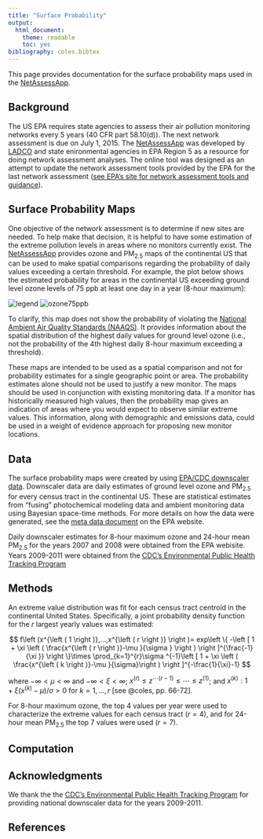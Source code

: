 ```yaml
---
title: "Surface Probability"
output:
  html_document:
    theme: readable
    toc: yes
bibliography: coles.bibtex
---
```


This page provides documentation for the surface probability maps used in the [NetAssessApp](https://github.com/LADCO/NetAssessApp).

## Background
The US EPA requires state agencies to assess their air pollution monitoring networks every 5 years (40 CFR part 58.10(d)). The next network assessment is due on July 1, 2015. The [NetAssessApp](https://github.com/LADCO/NetAssessApp) was developed by [LADCO](http://www.ladco.org/) and state enironmental agencies in EPA Region 5 as a resource for doing network assessment analyses. The online tool was designed as an attempt to update the network assessment tools provided by the EPA for the last network assessment ([see EPA's site for network assessment tools and guidance](http://www.epa.gov/ttnamti1/network-assessment.html)).

## Surface Probability Maps
One objective of the network assessment is to determine if new sites are needed. To help make that decision, it is helpful to have some estimation of the extreme pollution levels in areas where no monitors currently exist. The [NetAssessApp](https://github.com/LADCO/NetAssessApp) provides ozone and PM<sub>2.5</sub> maps of the continental US that can be used to make spatial comparisons regarding the probability of daily values exceeding a certain threshold. For example, the plot below shows the estimated probability for areas in the continental US exceeding ground level ozone levels of 75 ppb at least one day in a year (8-hour maximum):

![legend](https://raw.githubusercontent.com/LADCO/NetAssessApp/eric/www/images/probLegend.png)
![ozone75ppb](https://raw.githubusercontent.com/LADCO/NetAssessApp/eric/www/images/o3_75.png)


To clarify, this map does not show the probability of violating the [National Ambient Air Quality Standards (NAAQS)](http://www.epa.gov/oar/criteria.html). It provides information about the spatial distribution of the highest daily values for ground level ozone (i.e., not the probability of the 4th highest daily 8-hour maximum exceeding a threshold).

These maps are intended to be used as a spatial comparison and not for probability estimates for a single geographic point or area. The probability estimates alone should not be used to justify a new monitor. The maps should be used in conjunction with existing monitoring data. If a monitor has historically measured high values, then the probability map gives an indication of areas where you would expect to observe similar extreme values. This information, along with demographic and emissions data, could be used in a weight of evidence approach for proposing new monitor locations.

## Data

The surface probability maps were created by using [EPA/CDC downscaler data](http://www.epa.gov/nerlesd1/land-sci/lcb/lcb_faqsd.html). Downscaler data are daily estimates of ground level ozone and PM<sub>2.5</sub> for every census tract in the continental US. These are statistical estimates from "fusing" photochemical modeling data and ambient monitoring data using Bayesian space-time methods. For more details on how the data were generated, see the [meta data document](http://www.epa.gov/nerlesd1/land-sci/lcb/pdf/DSMetadataAir_0612.pdf) on the EPA website.

Daily downscaler estimates for 8-hour maximum ozone and 24-hour mean PM<sub>2.5</sub> for the years 2007 and 2008 were obtained from the EPA webisite. Years 2009-2011 were obtained from the [CDC's Environmental Public Health Tracking Program](http://ephtracking.cdc.gov/showHome.action)


## Methods

An extreme value distribution was fit for each census tract centroid in the continental United States. Specifically, a joint probability density function for the $r$ largest yearly values was estimated:

$$ f\left (x^{\left ( 1 \right )},...,x^{\left ( r \right )}  \right )= exp\left \{ -\left [ 1 + \xi \left ( \frac{x^{\left ( r \right )}-\mu }{\sigma } \right ) \right ]^{\frac{-1}{\xi }} \right \}\times \prod_{k=1}^{r}\sigma ^{-1}\left [ 1 + \xi \left ( \frac{x^{\left ( k \right )}-\mu }{\sigma}\right ) \right ]^{-\frac{1}{\xi}-1} $$

where $- \infty < \mu < \infty$ and $- \infty < \xi < \infty$; $x ^ {\left (r \right )}\leq z ^ {\cdots \left (r-1 \right )} \leq \cdots \leq z ^ \left(1 \right )$; and $x ^ {\left (k \right )}: 1 + \xi \left (x ^ {\left(k \right )} - \mu  \right )/ \sigma >0$ for $k = 1,...,r$ [see @coles, pp. 66-72].

For 8-hour maximum ozone, the top 4 values per year were used to characterize the extreme values for each census tract ($r = 4$), and for 24-hour mean PM<sub>2.5</sub> the top 7 values were used ($r = 7$).

## Computation

## Acknowledgments

We thank the the [CDC's Environmental Public Health Tracking Program](http://ephtracking.cdc.gov/showHome.action) for providing national downscaler data for the years 2009-2011.

## References